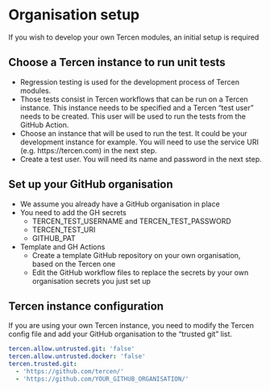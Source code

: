 # Organisation setup  {-}

If you wish to develop your own Tercen modules, an initial setup is required

## Choose a Tercen instance to run unit tests {-}

* Regression testing is used for the development process of Tercen modules.
* Those tests consist in Tercen workflows that can be run on a Tercen instance. This instance needs to be specified and a Tercen "test user" needs to be created. This user will be used to
run the tests from the GitHub Action.
* Choose an instance that will be used to run the test. It could be your development instance for example. You will need to use the service URI (e.g. https://tercen.com) in the next step.
* Create a test user. You will need its name and password in the next step.

## Set up your GitHub organisation {-}

* We assume you already have a GitHub organisation in place
* You need to add the GH secrets
    * TERCEN_TEST_USERNAME and TERCEN_TEST_PASSWORD
    * TERCEN_TEST_URI
    * GITHUB_PAT
* Template and GH Actions
    * Create a template GitHub repository on your own organisation, based on the Tercen one
    * Edit the GitHub workflow files to replace the secrets by your own organisation secrets you just set up

## Tercen instance configuration {-}

If you are using your own Tercen instance, you need to modify the Tercen config file and add your GitHub organisation to the "trusted git" list.

```yaml
tercen.allow.untrusted.git: 'false'
tercen.allow.untrusted.docker: 'false'
tercen.trusted.git:
  - 'https://github.com/tercen/'
  - 'https://github.com/YOUR_GITHUB_ORGANISATION/'
```

